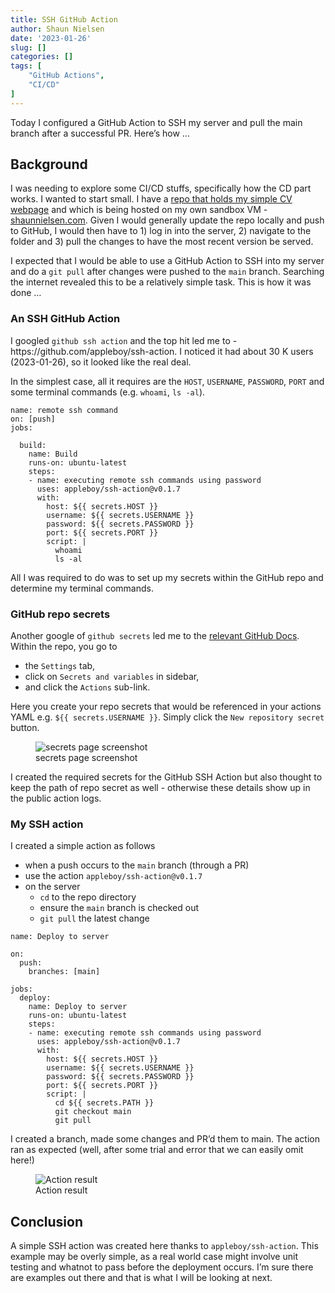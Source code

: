 ```yaml
---
title: SSH GitHub Action
author: Shaun Nielsen
date: '2023-01-26'
slug: []
categories: []
tags: [
    "GitHub Actions",
    "CI/CD"
]
---
```


Today I configured a GitHub Action to SSH my server and pull the main branch after a successful PR. Here's how ...

<!--more-->

## Background

I was needing to explore some CI/CD stuffs, specifically how the CD part works. I wanted to start small. I have a [repo that holds my simple CV webpage](https://github.com/Shaunson26/CV-webpage) and which is being hosted on my own sandbox VM - [shaunnielsen.com](https://shaunnielsen.com). Given I would generally update the repo locally and push to GitHub, I would then have to 1) log in into the server, 2) navigate to the folder and 3) pull the changes to have the most recent version be served.

I expected that I would be able to use a GitHub Action to SSH into my server and do a `git pull` after changes were pushed to the `main` branch. Searching the internet revealed this to be a relatively simple task. This is how it was done ...

### An SSH GitHub Action

I googled `github ssh action` and the top hit led me to - https://github.com/appleboy/ssh-action. I noticed it had about 30 K users (2023-01-26), so it looked like the real deal.

In the simplest case, all it requires are the `HOST`, `USERNAME`, `PASSWORD`, `PORT` and some terminal commands (e.g. `whoami`, `ls -al`).

```         
name: remote ssh command
on: [push]
jobs:

  build:
    name: Build
    runs-on: ubuntu-latest
    steps:
    - name: executing remote ssh commands using password
      uses: appleboy/ssh-action@v0.1.7
      with:
        host: ${{ secrets.HOST }}
        username: ${{ secrets.USERNAME }}
        password: ${{ secrets.PASSWORD }}
        port: ${{ secrets.PORT }}
        script: |
          whoami
          ls -al
```

All I was required to do was to set up my secrets within the GitHub repo and determine my terminal commands.

### GitHub repo secrets

Another google of `github secrets` led me to the [relevant GitHub Docs](https://docs.github.com/en/actions/security-guides/encrypted-secrets). Within the repo, you go to

-   the `Settings` tab,
-   click on `Secrets and variables` in sidebar,
-   and click the `Actions` sub-link.

Here you create your repo secrets that would be referenced in your actions YAML e.g. `${{ secrets.USERNAME }}`. Simply click the `New repository secret` button.

![secrets page screenshot](figures/github-secrets-page.PNG)

I created the required secrets for the GitHub SSH Action but also thought to keep the path of repo secret as well - otherwise these details show up in the public action logs.

### My SSH action

I created a simple action as follows

-   when a push occurs to the `main` branch (through a PR)
-   use the action `appleboy/ssh-action@v0.1.7`
-   on the server
    -   `cd` to the repo directory
    -   ensure the `main` branch is checked out
    -   `git pull` the latest change

```         
name: Deploy to server

on:
  push:
    branches: [main]

jobs:
  deploy:
    name: Deploy to server
    runs-on: ubuntu-latest
    steps:
    - name: executing remote ssh commands using password
      uses: appleboy/ssh-action@v0.1.7
      with:
        host: ${{ secrets.HOST }}
        username: ${{ secrets.USERNAME }}
        password: ${{ secrets.PASSWORD }}
        port: ${{ secrets.PORT }}
        script: |
          cd ${{ secrets.PATH }}
          git checkout main
          git pull
```

I created a branch, made some changes and PR'd them to main. The action ran as expected (well, after some trial and error that we can easily omit here!)

![Action result](figures/deploy-result.PNG)

## Conclusion

A simple SSH action was created here thanks to `appleboy/ssh-action`. This example may be overly simple, as a real world case might involve unit testing and whatnot to pass before the deployment occurs. I'm sure there are examples out there and that is what I will be looking at next.
